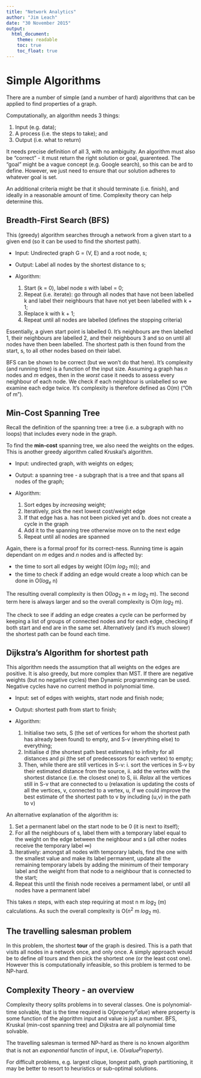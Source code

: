 ```yaml
---
title: "Network Analytics"
author: "Jim Leach"
date: "30 November 2015"
output:
  html_document:
    theme: readable
    toc: true
    toc_float: true
---
```


# Simple Algorithms

There are a number of simple (and a number of hard) algorithms that can be applied to find properties of a graph.

Computationally, an algorithm needs 3 things:

1. Input (e.g. data);
2. A process (i.e. the steps to take); and
3. Output (i.e. what to return)

It needs precise definition of all 3, with no ambiguity. An algorithm must also be "correct" - it must return the right solution or goal, guarenteed. The "goal" might be a vague concept (e.g. Google search), so this can be ard to define. However, we just need to ensure that our solution adheres to whatever goal is set. 

An additional criteria might be that it should terminate (i.e. finish), and ideally in a reasonable amount of time. Complexity theory can help determine this.

## Breadth-First Search (BFS)

This (greedy) algorithm searches through a network from a given start to a given end (so it can be used to find the shortest path). 

* Input: Undirected graph G = (V, E) and a root node, s;
* Output: Label all nodes by the shortest distance to s;
* Algorithm:

    1. Start (k = 0), label node $s$ with label = 0;
    2. Repeat (i.e. iterate): go through all nodes that have not been labelled k and label their neighbours that have not yet been labelled with k + 1;
    3. Replace k with k + 1;
    4. Repeat until all nodes are labelled (defines the stopping criteria)


Essentially, a given start point is labelled 0. It's neighbours are then labelled 1, their neighbours are labelled 2, and their neighbours 3 and so on until all nodes have then been labelled. The shortest path is then found from the start, s, to all other nodes based on their label.

BFS can be shown to be correct (but we won't do that here). It's complexity (and running time) is a function of the input size. Assuming a graph has $n$ nodes and $m$ edges, then in the _worst_ case it needs to assess every neighbour of each node. We check if each neighbour is unlabelled so we examine each edge twice. It's complexity is therefore defined as O(m) ("Oh of m").

## Min-Cost Spanning Tree

Recall the definition of the spanning tree: a tree (i.e. a subgraph with no loops) that includes every node in the graph. 

To find the __min-cost__ spanning tree, we also need the weights on the edges. This is another greedy algorithm called Kruskal's algorithm.

* Input: undirected graph, with weights on edges;
* Output: a spanning tree - a subgraph that is a tree and that spans all nodes of the graph;
* Algorithm:

    1. Sort edges by _increasing_ weight;
    2. Iteratively, pick the next lowest cost/weight edge 
    3. If that edge has a. has not been picked yet and b. does not create a cycle in the graph
    4. Add it to the spanning tree otherwise move on to the next edge
    5. Repeat until all nodes are spanned

Again, there is a formal proof for its correct-ness. Running time is again dependant on $m$ edges and $n$ nodes and is affected by:

* the time to sort all edges by weight (O(m $log_2$ m)); and
* the time to check if adding an edge would create a loop which can be done in O($log_e$ n)

The resulting overall complexity is then O($log_2$ n + m $log_2$ m). The second term here is always larger and so the overall complexity is O(m $log_2$ m).

The check to see if adding an edge creates a cycle can be performed by keeping a list of groups of connected nodes and for each edge, checking if both start and end are in the same set. Alternatively (and it's much slower) the shortest path can be found each time. 

## Dijkstra's Algorithm for shortest path

This algorithm needs the assumption that all weights on the edges are positive. It is also greedy, but more complex than MST. If there are negative weights (but no negative cycles) then Dynamic programming can be used. Negative cycles have no current method in polynomial time. 

* Input: set of edges with weights, start node and finish node;
* Output: shortest path from start to finish;
* Algorithm:

    1. Initialise two sets, S (the set of vertices for whom the shortest path has already been found) to empty, and S-v (everything else) to everything;
    2. Initialise d (the shortest path best estimates) to infinity for all distances and pi (the set of predecessors for each vertex) to empty;
    3. Then, while there are still vertices in S-v: i. sort the vertices in S-v by their estimated distance from the source, ii. add the vertex with the shortest distance (i.e. the closest one) to S, iii. _Relax_ all the vertices still in S-v that are connected to u (relaxation is updating the costs of all the vertices, v, connected to a vertex, u, if we could improve the best estimate of the shortest path to v by including (u,v) in the path to v)
    
An alternative explanation of the algorithm is:

1. Set a permanent label on the start node to be 0 (it is next to itself);
2. For all the neighbours of s, label them with a temporary label equal to the weight on the edge between the neighbour and s (all other nodes receive the temporary label $\infty$)
3. Iteratively: amongst all nodes with temporary labels, find the one with the smallest value and make its label permanent, update all the remaining temporary labels by adding the minimum of their temporary label and the weight from that node to a neighbour that is connected to the start;
4. Repeat this until the finish node receives a permament label, or until all nodes have a permanent label

This takes $n$ steps, with each step requiring at most n m $log_2$ (m) calculations. As such the overall complexity is O($n^2$ m $log_2$ m).

## The travelling salesman problem

In this problem, the shortest __tour__ of the graph is desired. This is a path that visits all nodes in a network once, and only once. A simply approach would be to define _all_ tours and then pick the shortest one (or the least cost one). However this is computationally infeasible, so this problem is termed to be NP-hard. 

## Complexity Theory - an overview

Complexity theory splits problems in to several classes. One is polynomial-time solvable, that is the time required is O($property^value$) where property is some function of the algorithm input and value is just a number. BFS, Kruskal (min-cost spanning tree) and Dijkstra are all polynomial time solvable. 

The travelling salesman is termed NP-hard as there is no known algorithm that is not an _exponential_ functin of input, i.e. O($value^property$).

For difficult problems, e.g. largest clique, longest path, graph partitioning, it may be better to resort to heuristics or sub-optimal solutions. 


